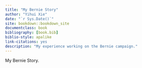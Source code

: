 ```yaml
--- 
title: "My Bernie Story"
author: "Yihui Xie"
date: "`r Sys.Date()`"
site: bookdown::bookdown_site
documentclass: book
bibliography: [book.bib]
biblio-style: apalike
link-citations: yes
description: "My experience working on the Bernie campaign."
---
```


My Bernie Story.